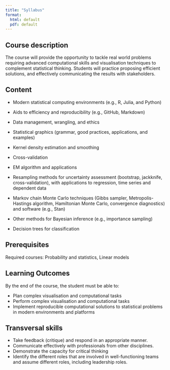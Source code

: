 ```yaml
---
title: "Syllabus"
format: 
  html: default
  pdf: default
---
```


## Course description

The course will provide the opportunity to tackle real world problems requiring advanced computational skills and visualisation techniques to complement statistical thinking. 
Students will practice proposing efficient solutions, and effectively communicating the results with stakeholders.

## Content

- Modern statistical computing environments (e.g., R, Julia, and Python)
- Aids to efficiency and reproducibility (e.g., GitHub, Markdown)
- Data management, wrangling, and ethics

- Statistical graphics (grammar, good practices, applications, and examples)
- Kernel density estimation and smoothing
- Cross-validation
- EM algorithm and applications
- Resampling methods for uncertainty assessment (bootstrap, jackknife, cross-validation), with applications to regression, time series and dependent data
- Markov chain Monte Carlo techniques (Gibbs sampler, Metropolis-Hastings algorithm, Hamiltonian Monte Carlo, convergence diagnostics) and software (e.g., Stan)
- Other methods for Bayesian inference (e.g., importance sampling)
- Decision trees for classification


## Prerequisites

Required courses: Probability and statistics, Linear models

## Learning Outcomes
By the end of the course, the student must be able to:

- Plan complex visualisation and computational tasks
- Perform complex visualisation and computational tasks
- Implement reproducible computational solutions to statistical problems in modern environments and platforms


##  Transversal skills
- Take feedback (critique) and respond in an appropriate manner.
- Communicate effectively with professionals from other disciplines.
- Demonstrate the capacity for critical thinking
- Identify the different roles that are involved in well-functioning teams and assume different roles, including leadership roles.